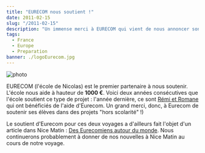 ```yaml
---
title: "EURECOM nous soutient !"
date: 2011-02-15
slug: "/2011-02-15"
description: "Un immense merci à EURECOM qui vient de nous annoncer son engagement dans notre projet. Retrouvez aussi notre première parution dans les médias !"
tags:
  - France
  - Europe
  - Preparation
banner: ./logoEurecom.jpg
---
```


![photo](./logoEurecom.jpg)

EURECOM (l'école de Nicolas) est le premier partenaire à nous soutenir. L'école nous aide à hauteur de **1000 €**. Voici deux années consécutives que l'école soutient ce type de projet : l'année dernière, ce sont <a href="http://laruevibre.org">Rémi et Romane</a> qui ont bénéficiés de l'aide d'Eurecom. Un grand merci, donc, à Eurecom de soutenir ses élèves dans des projets "hors scolarité" !)

Le soutient d'Eurecom pour ces deux voyages a d'ailleurs fait l'objet d'un article dans Nice Matin : [Des Eurecomiens autour du monde](./articleNiceMatin1.pdf). Nous continuerons probablement à donner de nos nouvelles à Nice Matin au cours de notre voyage.
